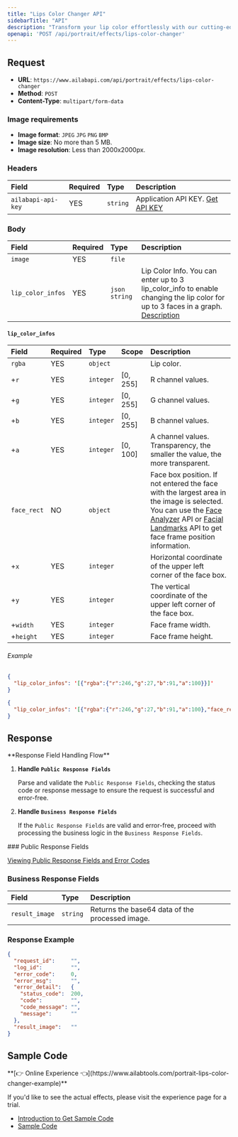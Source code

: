 ```yaml
---
title: "Lips Color Changer API"
sidebarTitle: "API"
description: "Transform your lip color effortlessly with our cutting-edge Lips Color Changer. Explore a world of virtual makeup possibilities as you digitally experiment with different lip shades and enhance your natural beauty. Our advanced technology uses facial recognition and precise lip detection to seamlessly blend and customize lip colors, providing you with a virtual lipstick try-on experience like never before. Try our Lip Color Changer today and discover your perfect lip look without ever picking up a physical lipstick."
openapi: 'POST /api/portrait/effects/lips-color-changer'
---
```


## Request

- **URL**: `https://www.ailabapi.com/api/portrait/effects/lips-color-changer`
- **Method**: `POST`
- **Content-Type**: `multipart/form-data`

### Image requirements

- **Image format**: `JPEG` `JPG` `PNG` `BMP`
- **Image size**: No more than 5 MB.
- **Image resolution**: Less than 2000x2000px.

### Headers

| Field              | Required | Type     | Description                                        |
|:-------------------|:---------|:---------|:---------------------------------------------------|
| `ailabapi-api-key` | YES      | `string` | Application API KEY. [Get API KEY](/docs/get-api-key) |

### Body

| Field             | Required | Type          | Description                                                                                                                                         |
|:------------------|:---------|:--------------|:----------------------------------------------------------------------------------------------------------------------------------------------------|
| `image`           | YES      | `file`        |                                                                                                                                                     |
| `lip_color_infos` | YES      | `json string` | Lip Color Info. You can enter up to 3 lip_color_info to enable changing the lip color for up to 3 faces in a graph. [Description](#lip_color_infos) |

#### `lip_color_infos` 

| Field       | Required | Type      | Scope    | Description                                                                                                                                                                                                                                                                      |
|:------------|:---------|:----------|:---------|:---------------------------------------------------------------------------------------------------------------------------------------------------------------------------------------------------------------------------------------------------------------------------------|
| `rgba`      | YES      | `object`  |          | Lip color.                                                                                                                                                                                                                                                                       |
| +`r`        | YES      | `integer` | [0, 255] | R channel values.                                                                                                                                                                                                                                                                |
| +`g`        | YES      | `integer` | [0, 255] | G channel values.                                                                                                                                                                                                                                                                |
| +`b`        | YES      | `integer` | [0, 255] | B channel values.                                                                                                                                                                                                                                                                |
| +`a`        | YES      | `integer` | [0, 100] | A channel values. Transparency, the smaller the value, the more transparent.                                                                                                                                                                                                     |
| `face_rect` | NO       | `object`  |          | Face box position. If not entered the face with the largest area in the image is selected. You can use the [Face Analyzer](ai-portrait/analysis/face-analyzer) API or [Facial Landmarks](ai-portrait/analysis/face-key-points) API to get face frame position information. |
| +`x`        | YES      | `integer` |          | Horizontal coordinate of the upper left corner of the face box.                                                                                                                                                                                                                  |
| +`y`        | YES      | `integer` |          | The vertical coordinate of the upper left corner of the face box.                                                                                                                                                                                                                |
| +`width`    | YES      | `integer` |          | Face frame width.                                                                                                                                                                                                                                                                |
| +`height`   | YES      | `integer` |          | Face frame height.                                                                                                                                                                                                                                                               |

###### Example

```json
{
  "lip_color_infos": '[{"rgba":{"r":246,"g":27,"b":91,"a":100}}]'
}
```

```json
{
  "lip_color_infos": '[{"rgba":{"r":246,"g":27,"b":91,"a":100},"face_rect":{"x":0,"y":0,"width":0,"height":0}}]'
}
```

## Response
<Warning>
**Response Field Handling Flow**

1. **Handle `Public Response Fields`**

   Parse and validate the `Public Response Fields`, checking the status code or response message to ensure the request is successful and error-free.

2. **Handle `Business Response Fields`**

   If the `Public Response Fields` are valid and error-free, proceed with processing the business logic in the `Business Response Fields`.
</Warning>
### Public Response Fields

<a href="/docs/response-description" target="_blank">Viewing Public Response Fields and Error Codes</a>

### Business Response Fields

| Field          | Type     | Description                                     |
|:---------------|:---------|:------------------------------------------------|
| `result_image` | `string` | Returns the base64 data of the processed image. |

### Response Example

```json
{
  "request_id":     "",
  "log_id":         "",
  "error_code":     0,
  "error_msg":      "",
  "error_detail":   {
    "status_code":  200,
    "code":         "",
    "code_message": "",
    "message":      ""
  },
  "result_image":   ""
}
```

## Sample Code
<Tip>
**[👉 Online Experience 👈](https://www.ailabtools.com/portrait-lips-color-changer-example)**

If you'd like to see the actual effects, please visit the experience page for a trial.

- [Introduction to Get Sample Code](get-sample-code)
- [Sample Code][PostmanURL]

[PostmanURL]: https://documenter.getpostman.com/view/26387069/2s93JxqgHE#83ae44af-554b-449f-94d0-8c7ef36d7e00
</Tip>